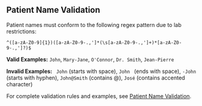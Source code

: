 ## Patient Name Validation

Patient names must conform to the following regex pattern due to lab restrictions:

```
^([a-zA-Z0-9]{1})([a-zA-Z0-9-.,']*(\s[a-zA-Z0-9-.,']+)*[a-zA-Z0-9-.,']?)$
```

**Valid Examples:** `John`, `Mary-Jane`, `O'Connor`, `Dr. Smith`, `Jean-Pierre`

**Invalid Examples:** ` John` (starts with space), `John ` (ends with space), `-John` (starts with hyphen), `John@Smith` (contains @), `José` (contains accented character)

For complete validation rules and examples, see [Patient Name Validation](/lab/workflow/order-requirements#patient-name-validation).
